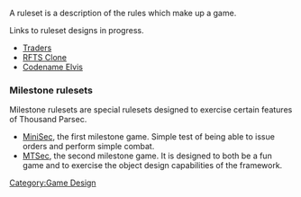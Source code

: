 A ruleset is a description of the rules which make up a game.

Links to ruleset designs in progress.
* [[Traders]]
* [[TP RFTS|RFTS Clone]]
* [[Codename Elvis]]

=== Milestone rulesets ===

Milestone rulesets are special rulesets designed to exercise certain features of Thousand Parsec.

* [http://www.thousandparsec.net/tp/dev/documents/minisec.php MiniSec], the first milestone game. Simple test of being able to issue orders and perform simple combat.
* [http://www.thousandparsec.net/tp/dev/documents/mtsec.php MTSec], the second milestone game. It is designed to both be a fun game and to exercise the object design capabilities of the framework.

<noinclude>
[[Category:Game Design]]
</noinclude>